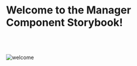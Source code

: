 
<Meta title="Manager React Components/Introduction" />

# Welcome to the Manager Component Storybook!

<div>
  <Links
    type={LinkType.external}
    label={`Library package version ${version}`}
    href="https://github.com/ovh/manager/tree/master/packages/manager-react-components"
    target="_blank"
  />
  <br />
</div>

<div>
  <Links
    type={LinkType.external}
    label={`@ovhcloud/ods-components and @ovhcloud/ods-themes version ${devDependencies['@ovhcloud/ods-components']}`}
    href="https://ovh.github.io/design-system/v18.3.0/?path=/docs/ovhcloud-design-system-welcome--docs"
    target="_blank"
  />
  <br />
</div>

<div>
  <br />
  <img
    src="https://th.bing.com/th/id/R.173e08cbab5c318ff60d0e2445c8aafd?rik=WDLPHDEItBd4Bw&pid=ImgRaw&r=0"
    alt="welcome"
  />
</div>
